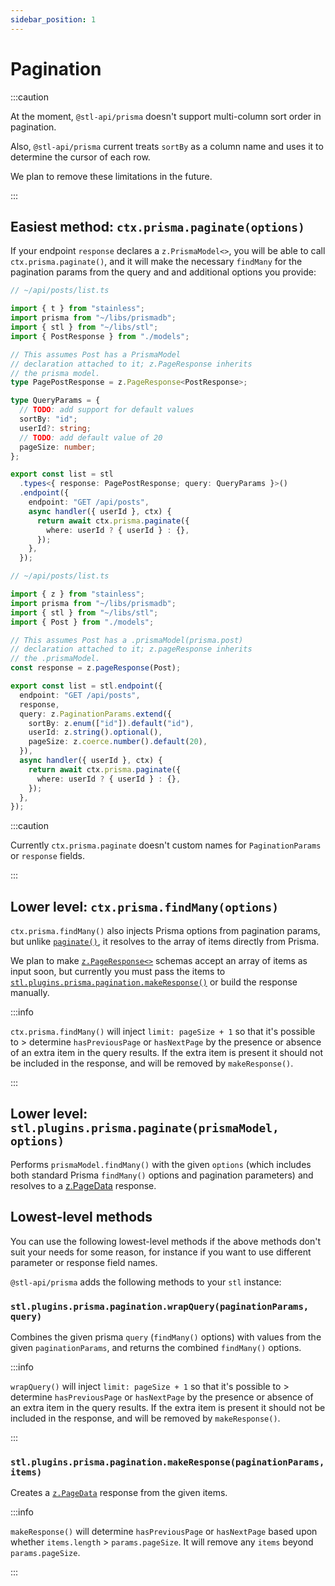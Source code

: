 ```yaml
---
sidebar_position: 1
---
```



# Pagination

:::caution

At the moment, `@stl-api/prisma` doesn't support multi-column
sort order in pagination.

Also, `@stl-api/prisma` current treats `sortBy` as a column name
and uses it to determine the cursor of each row.

We plan to remove these limitations in the future.

:::

## Easiest method: `ctx.prisma.paginate(options)`

If your endpoint `response` declares a `z.PrismaModel<>`, you will
be able to call `ctx.prisma.paginate()`, and it will make the
necessary `findMany` for the pagination params from the query and
and additional options you provide:

<Tabs groupId="schema-variants">
<TabItem value="codegen" label="Codegen schemas">

```ts
// ~/api/posts/list.ts

import { t } from "stainless";
import prisma from "~/libs/prismadb";
import { stl } from "~/libs/stl";
import { PostResponse } from "./models";

// This assumes Post has a PrismaModel
// declaration attached to it; z.PageResponse inherits
// the prisma model.
type PagePostResponse = z.PageResponse<PostResponse>;

type QueryParams = {
  // TODO: add support for default values
  sortBy: "id";
  userId?: string;
  // TODO: add default value of 20
  pageSize: number;
};

export const list = stl
  .types<{ response: PagePostResponse; query: QueryParams }>()
  .endpoint({
    endpoint: "GET /api/posts",
    async handler({ userId }, ctx) {
      return await ctx.prisma.paginate({
        where: userId ? { userId } : {},
      });
    },
  });
```

</TabItem>
<TabItem value="runtime" label="Zod schemas">

```ts
// ~/api/posts/list.ts

import { z } from "stainless";
import prisma from "~/libs/prismadb";
import { stl } from "~/libs/stl";
import { Post } from "./models";

// This assumes Post has a .prismaModel(prisma.post)
// declaration attached to it; z.pageResponse inherits
// the .prismaModel.
const response = z.pageResponse(Post);

export const list = stl.endpoint({
  endpoint: "GET /api/posts",
  response,
  query: z.PaginationParams.extend({
    sortBy: z.enum(["id"]).default("id"),
    userId: z.string().optional(),
    pageSize: z.coerce.number().default(20),
  }),
  async handler({ userId }, ctx) {
    return await ctx.prisma.paginate({
      where: userId ? { userId } : {},
    });
  },
});
```

</TabItem>
</Tabs>

:::caution

Currently `ctx.prisma.paginate` doesn't custom names for `PaginationParams`
or `response` fields.

:::

## Lower level: `ctx.prisma.findMany(options)`

`ctx.prisma.findMany()` also injects Prisma options from pagination
params, but unlike [`paginate()`](#easiest-method-ctxprismapaginateoptions), it resolves to the array of items
directly from Prisma.

We plan to make [`z.PageResponse<>`](/stl/pagination#tpageresponseitem)
schemas accept an array of items
as input soon, but currently you must pass the items to
[`stl.plugins.prisma.pagination.makeResponse()`](#stlpluginsprismapaginationmakeresponsepaginationparams-items)
or build the response manually.

:::info

`ctx.prisma.findMany()` will inject `limit: pageSize + 1` so that
it's possible to > determine `hasPreviousPage` or `hasNextPage` by
the presence or absence of an extra item in the query results.
If the extra item is present it should not be included in the
response, and will be removed by `makeResponse()`.

:::

## Lower level: `stl.plugins.prisma.paginate(prismaModel, options)`

Performs `prismaModel.findMany()` with the given `options` (which
includes both standard Prisma `findMany()` options and pagination
parameters) and resolves to a [z.PageData](/stl/pagination#zpagedatai) response.

## Lowest-level methods

You can use the following lowest-level methods if the above methods
don't suit your needs for some reason, for instance if you want
to use different parameter or response field names.

`@stl-api/prisma` adds the following methods to your `stl` instance:

### `stl.plugins.prisma.pagination.wrapQuery(paginationParams, query)`

Combines the given prisma `query` (`findMany()` options) with values
from the given `paginationParams`, and returns the combined `findMany()` options.

:::info

`wrapQuery()` will inject `limit: pageSize + 1` so that it's
possible to > determine `hasPreviousPage` or `hasNextPage` by
the presence or absence of an extra item in the query results.
If the extra item is present it should not be included in the
response, and will be removed by `makeResponse()`.

:::

### `stl.plugins.prisma.pagination.makeResponse(paginationParams, items)`

Creates a [`z.PageData`](/stl/pagination#zpagedatai) response from the given items.

:::info

`makeResponse()` will determine `hasPreviousPage` or `hasNextPage`
based upon whether `items.length` > `params.pageSize`.
It will remove any `items` beyond `params.pageSize`.

:::
